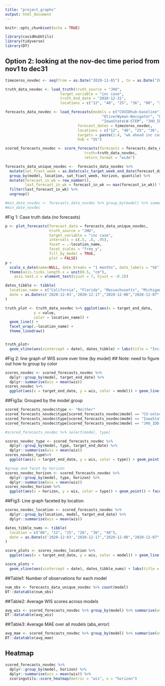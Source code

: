 ```yaml
---
title: "project_graphs"
output: html_document
---
```


```r
knitr::opts_chunk$set(echo = TRUE)
```

```r
library(covidHubUtils)
library(tidyverse)
library(DT)
```

## Option 2: looking at the nov-dec time period from nov1 to dec31
```r
timezeros_novdec <- seq(from = as.Date("2020-11-01") , to = as.Date("2020-12-31"), by="days") 

truth_data_novdec <- load_truth(truth_source = "JHU", 
                         target_variable = "inc case",
                         truth_end_date = "2020-12-31", 
                         locations = c("12", "48", "25", "36", "06", "26"))

forecasts_data_novdec <- load_forecasts(models = c("COVIDhub-baseline", "CU-select", 
                                            "OliverWyman-Navigator", "LANL-GrowthRate",
                                            "IowaStateLW-STEM", "JHU_IDD-CovidSP", "UVA-Ensemble", "JHUAPL-Bucky"), 
                                 forecast_dates = timezeros_novdec,
                                 locations = c("12", "48", "25", "36", "06", "26"), 
                                 targets = paste(1:4, "wk ahead inc case"), 
                                 hub = "US")

scored_forecasts_novdec <- score_forecasts(forecasts = forecasts_data_novdec, 
                                    truth=truth_data_novdec, 
                                    return_format = "wide")

forecasts_data_unique_novdec <-  forecasts_data_novdec %>%
  mutate(sat_fcast_week = as.Date(calc_target_week_end_date(forecast_date, horizon = 0))) %>%
  group_by(model, location, sat_fcast_week, horizon, quantile) %>%
  mutate(forecast_in_wk = row_number(), 
         last_forecast_in_wk = forecast_in_wk == max(forecast_in_wk)) %>% 
  filter(last_forecast_in_wk) %>%
  ungroup()

#min_date_novdec <- forecasts_data_novdec %>% group_by(model) %>% summarise(min_date = min(forecast_date))
#min_date_novdec
```
#Fig 1:  Case truth data (no forecasts)
```r
p <- plot_forecasts(forecast_data = forecasts_data_unique_novdec, 
                    truth_source = "JHU",
                    target_variable = "inc case",  
                    intervals = c(.5, .8, .95),
                    facet = .~location_name,
                    facet_scales = "free_y",
                    fill_by_model = TRUE,
                    plot = FALSE) 
p +
  scale_x_date(name=NULL, date_breaks = "1 months", date_labels = "%b") +
  theme(axis.ticks.length.x = unit(0.5, "cm"),
    axis.text.x = element_text(vjust = 7, hjust = -0.2))
```
```r
dates_tibble <- tibble(
  location_name = c("California", "Florida", "Massachusetts", "Michigan", "New York", "Texas"),
  date = as.Date(c('2020-12-03','2020-12-17',"2020-12-08","2020-12-07","2020-12-11","2020-11-25"))
)

truth_plot <- truth_data_novdec %>% ggplot(aes(x = target_end_date, 
             y = value, 
             color = location_name)) + 
  geom_line() +
  facet_wrap(.~location_name) + 
  theme_linedraw() 


truth_plot+ 
  geom_vline(aes(xintercept = date), dates_tibble) + labs(title = "Incident Cases Truth Data", x = "Date", y = "Incident Cases", color = "Location")
```

#Fig 2: line graph of WIS score over time  (by model)
## Note: need to figure out how to group by color
```r
scores_novdec <- scored_forecasts_novdec %>%
  dplyr::group_by(model, target_end_date) %>% 
  dplyr::summarise(wis = mean(wis)) 
scores_novdec %>% 
  ggplot(aes(x = target_end_date, y = wis, color = model)) + geom_line() + labs(title = "WIS Score by Model", x = "Date", y = "WIS Score", color = "Model")
```

##Fig3a: Grouped by the model group
```r
scored_forecasts_novdec$type <- "Neither"
scored_forecasts_novdec$type[scored_forecasts_novdec$model == "CU-select" | scored_forecasts_novdec$model == "OliverWyman-Navigator" | scored_forecasts_novdec$model == "JHUAPL-Bucky"] <- "Mobility and Social Distancing/NPIs"
scored_forecasts_novdec$type[scored_forecasts_novdec$model == "IowaStateLW-STEM" | scored_forecasts_novdec$model == "UVA-Ensemble"] <- "Only Mobility"
scored_forecasts_novdec$type[scored_forecasts_novdec$model == "JHU_IDD-CovidSP"] <- "Only Social Distancing/NPIs"

#scored_forecasts_novdec %>% select(model, type)

scores_novdec_type <- scored_forecasts_novdec %>%
  dplyr::group_by(model, type, target_end_date) %>% 
  dplyr::summarise(wis = mean(wis)) 
scores_novdec_type%>% 
  ggplot(aes(x = target_end_date, y = wis, color = type)) + geom_point() + labs(title = "WIS Score by Type of Model", x = "Date", y = "WIS Score", color = "Model Type")

#group and facet by horizon
scores_novdec_horizon <- scored_forecasts_novdec %>%
  dplyr::group_by(model, type, horizon) %>% 
  dplyr::summarise(wis = mean(wis)) 
scores_novdec_horizon %>% 
  ggplot(aes(x = horizon, y = wis, color = type)) + geom_point() + facet_wrap(.~horizon) + labs(title = "WIS Score by Type of Model", x = "Date", y = "WIS Score", color = "Model Type")
```

##Fig3: Line graph faceted by location 
```r
scores_novdec_location <- scored_forecasts_novdec %>%
  dplyr::group_by(location, model, target_end_date) %>% 
  dplyr::summarise(wis = mean(wis)) 

dates_tibble_nums <- tibble(
  location = c("06", "12", "25", "26", "36", "48"),
  date = as.Date(c('2020-12-03','2020-12-17',"2020-12-08","2020-12-07","2020-12-11","2020-11-25"))
)

score_plots <- scores_novdec_location %>% 
  ggplot(aes(x = target_end_date, y = wis, color = model)) + geom_line() + facet_wrap(.~location) + theme_linedraw()

score_plots + 
  geom_vline(aes(xintercept = date), dates_tibble_nums) + labs(title = "WIS Scores by State and Model", x = "Date", y = "WIS Score", color = "Model") 
```

##Table1: Number of observations for each model
```r
num_obs <- forecasts_data_unique_novdec %>% count(model)
DT::datatable(num_obs)
```


##Table2: Average WIS scores across models 
```r
avg_wis <- scored_forecasts_novdec %>% group_by(model) %>% summarise(avg = mean(wis))
DT::datatable(avg_wis)
```


##Table3: Average MAE over all models (abs_error)
```r
avg_mae <- scored_forecasts_novdec %>% group_by(model) %>% summarise(avg = mean(abs_error))
DT::datatable(avg_mae)
```

## Heatmap
```r
scored_forecasts_novdec %>%
  dplyr::group_by(model, horizon) %>%
  dplyr::summarise(wis = mean(wis)) %>%
  scoringutils::score_heatmap(metric = "wis", x = "horizon")
```





